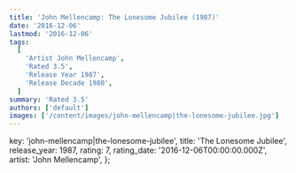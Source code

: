 ```yaml
---
title: 'John Mellencamp: The Lonesome Jubilee (1987)'
date: '2016-12-06'
lastmod: '2016-12-06'
tags:
  [
    'Artist John Mellencamp',
    'Rated 3.5',
    'Release Year 1987',
    'Release Decade 1980',
  ]
summary: 'Rated 3.5'
authors: ['default']
images: ['/content/images/john-mellencamp|the-lonesome-jubilee.jpg']
---
```


  key: 'john-mellencamp|the-lonesome-jubilee',
  title: 'The Lonesome Jubilee',
  release_year: 1987,
  rating: 7,
  rating_date: '2016-12-06T00:00:00.000Z',
  artist: 'John Mellencamp',
};

<MusicRating data={data} />
